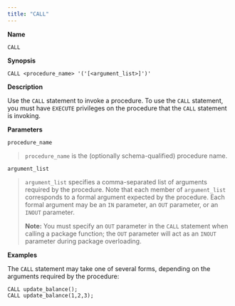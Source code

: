 ```yaml
---
title: "CALL"
---
```


<div id="call" class="registered_link"></div>


**Name**

`CALL`

**Synopsis**

``` text
CALL <procedure_name> '('[<argument_list>]')'
```

**Description**

Use the `CALL` statement to invoke a procedure. To use the `CALL` statement, you must have `EXECUTE` privileges on the procedure that the `CALL` statement is invoking.

**Parameters**

`procedure_name`

> `procedure_name` is the (optionally schema-qualified) procedure name.

`argument_list`

> `argument_list` specifies a comma-separated list of arguments required by the procedure. Note that each member of `argument_list` corresponds to a formal argument expected by the procedure. Each formal argument may be an `IN` parameter, an `OUT` parameter, or an `INOUT` parameter.
>
> **Note:** You must specify an `OUT` parameter in the `CALL` statement when calling a package function; the `OUT` parameter will act as an `INOUT` parameter during package overloading.
>
>

**Examples**

The `CALL` statement may take one of several forms, depending on the arguments required by the procedure:

``` text
CALL update_balance();
CALL update_balance(1,2,3);
```
